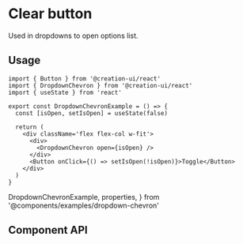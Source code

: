 # Clear button

Used in dropdowns to open options list.

## Usage

```tsx copy
import { Button } from '@creation-ui/react'
import { DropdownChevron } from '@creation-ui/react'
import { useState } from 'react'

export const DropdownChevronExample = () => {
  const [isOpen, setIsOpen] = useState(false)

  return (
    <div className='flex flex-col w-fit'>
      <div>
        <DropdownChevron open={isOpen} />
      </div>
      <Button onClick={() => setIsOpen(!isOpen)}>Toggle</Button>
    </div>
  )
}
```

  DropdownChevronExample,
  properties,
} from '@components/examples/dropdown-chevron'

<DropdownChevronExample />

## Component API

<PropsTable
  properties={properties}
  name='DropdownChevron'
  description='DropdownChevron component props'
/>
